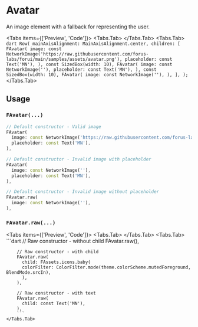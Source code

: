
# Avatar
An image element with a fallback for representing the user.

<Tabs items={['Preview', 'Code']}>
  <Tabs.Tab>
      <Widget name='avatar' variant='default' query={{}}/>
  </Tabs.Tab>
  <Tabs.Tab>
      ```dart
      Row(
        mainAxisAlignment: MainAxisAlignment.center,
        children: [
          FAvatar(
            image: const NetworkImage('https://raw.githubusercontent.com/forus-labs/forui/main/samples/assets/avatar.png'),
            placeholder: const Text('MN'),
          ),
          const SizedBox(width: 10),
          FAvatar(
            image: const NetworkImage(''),
            placeholder: const Text('MN'),
          ),
          const SizedBox(width: 10),
          FAvatar(
            image: const NetworkImage(''),
          ),
        ],
      );
      ```
  </Tabs.Tab>
</Tabs>

## Usage

### `FAvatar(...)`

```dart
// Default constructor - Valid image
FAvatar(
  image: const NetworkImage('https://raw.githubusercontent.com/forus-labs/forui/main/samples/assets/avatar.png'),
  placeholder: const Text('MN'),
),

// Default constructor - Invalid image with placeholder
FAvatar(
  image: const NetworkImage(''),
  placeholder: const Text('MN'),
),

// Default constructor - Invalid image without placeholder
FAvatar.raw(
  image: const NetworkImage(''),
),
```

### `FAvatar.raw(...)`
<Tabs items={['Preview', 'Code']}>
    <Tabs.Tab>
        <Widget name='avatar' variant='raw' query={{}}/>
    </Tabs.Tab>
    <Tabs.Tab>
        ```dart
        // Raw constructor - without child
        FAvatar.raw(),

        // Raw constructor - with child
        FAvatar.raw(
          child: FAssets.icons.baby(
          colorFilter: ColorFilter.mode(theme.colorScheme.mutedForeground, BlendMode.srcIn),
          ),
        ),

        // Raw constructor - with text
        FAvatar.raw(
          child: const Text('MN'),
        ),
        ```
    </Tabs.Tab>
</Tabs>
